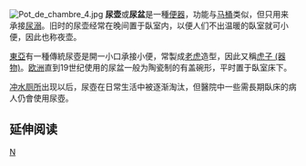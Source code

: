 [[File:Pot_de_chambre_4.jpg|thumb]]
'''尿壶'''或'''尿盆'''是一種[[便器|便器]]，功能与[[马桶|马桶]]类似，但只用来承接[[尿|尿溺]]。旧时的尿壶经常在晚间置于臥室内，以便人们不出温暖的臥室就可小便，因此也称夜壶。

[[東亞|東亞]]有一種傳統尿壺是開一小口承接小便，常製成[[老虎|老虎]]造型，因此又稱[[虎子_(器物)|虎子 (器物)]]。[[欧洲|欧洲]]直到19世纪使用的尿盆一般为陶瓷制的有盖碗形，平时置于臥室床下。

[[冲水厕所|冲水厕所]]出现以后，尿壺在日常生活中被逐渐淘汰，但醫院中一些需長期臥床的病人仍會使用尿壺。

== 延伸阅读 ==
{{Wikisource further reading}}

[[Category:便器|N]]